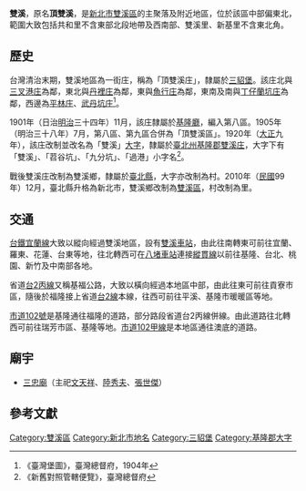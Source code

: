 {{noteTA
|1 = zh-cn:庄; zh-hk:庄; zh-tw:庄;
}}
'''雙溪'''，原名'''頂雙溪'''，是[[新北市|新北市]][[雙溪區|雙溪區]]的主聚落及附近地區，位於該區中部偏東北，範圍大致包括共和里不含東部北段地帶及西南部、雙溪里、新基里不含東北角。

==歷史==
台灣清治末期，雙溪地區為一街庄，稱為「頂雙溪庄」，隸屬於[[三貂堡|三貂堡]]。該庄北與[[三叉港庄|三叉港庄]]為鄰，東北與[[丹裡庄|丹裡庄]]為鄰，東與[[魚行庄|魚行庄]]為鄰，東南及南與[[丁仔蘭坑庄|丁仔蘭坑庄]]為鄰，西邊為[[平林庄|平林庄]]、[[武丹坑庄|武丹坑庄]]<ref>《臺灣堡圖》，臺灣總督府，1904年</ref>。

1901年（日治[[明治|明治]]三十四年）11月，該庄隸屬於[[基隆廳|基隆廳]]，編入第八區。1905年（明治三十八年）7月，第八區、第九區合併為「頂雙溪區」。1920年（[[大正|大正]]九年），該庄改制並改名為「雙溪」[[大字|大字]]，隸屬於[[臺北州|臺北州]][[基隆郡|基隆郡]][[雙溪庄|雙溪庄]]，大字下有「雙溪」、「苕谷坑」、「九分坑」、「過港」小字名<ref>《新舊對照管轄便覽》，臺灣總督府</ref>。

戰後雙溪庄改制為雙溪鄉，隸屬於[[臺北縣|臺北縣]]，大字亦改制為村。2010年（[[中華民國|民國]]99年）12月，臺北縣升格為新北市，雙溪鄉改制為[[雙溪區|雙溪區]]，村改制為里。

==交通==
[[台鐵|台鐵]][[宜蘭線|宜蘭線]]大致以縱向經過雙溪地區，設有[[雙溪車站|雙溪車站]]，由此往南轉東可前往宜蘭、羅東、花蓮、台東等地，往北轉西可在[[八堵車站|八堵車站]]連接[[縱貫線_(北段)|縱貫線]]以前往基隆、台北、桃園、新竹及中南部各地。

省道[[台2丙線|台2丙線]]又稱基福公路，大致以橫向經過本地區中部，由此往東可前往貢寮市區，隨後於福隆接上省道[[台2線|台2線]]本線，往西可前往平溪、基隆市暖暖區等地。

[[市道102號|市道102號]]是基隆通往福隆的道路，部分路段省道台2丙線併線。由此道路往北轉西可前往瑞芳市區、基隆等地。[[市道102甲線|市道102甲線]]是本地區通往澳底的道路。

==廟宇==
*[[三忠廟_(臺灣)|三忠廟]]（主祀[[文天祥|文天祥]]、[[陸秀夫|陸秀夫]]、[[張世傑|張世傑]]）

==參考文獻==
{{reflist}}

{{基隆郡}}

[[Category:雙溪區|Category:雙溪區]]
[[Category:新北市地名|Category:新北市地名]]
[[Category:三貂堡|Category:三貂堡]]
[[Category:基隆郡大字|Category:基隆郡大字]]